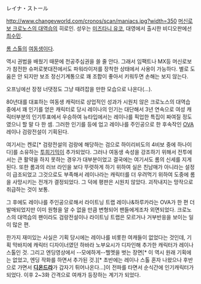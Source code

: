 レイナ・ストール 

http://www.changevworld.com/cronos/scan/maniacs.jpg?width=350
[[머신로보 크로노스의 대역습]]의 히로인. 
성우는 [[미즈타니 유코]], 대영에서 출시한 비디오판에선 [[최수민]].

[[롬 스톨]]의 [[여동생]]이다.

역시 권법을 배웠기 때문에 천공주심권을 쓸 줄 안다. 그래서 임팩트나 MX등 머신로보가 참전한 슈퍼로봇대전에서도 파워라이저를 장착한 상태에서 사용이 가능하다. 별로 도움은 안 되지만 보조 정신기계통으로 꽤 조합이 좋아서 키워두면 손해는 보지 않는다. 

오프닝에선 장정 너댓정도 그냥 때려잡을 만한 모습으로 나온다(...).

80년대를 대표하는 여동생 캐릭터로 상업적인 성과가 시원치 않은 크로노스의 대역습 중에서 꽤 인기를 얻은 캐릭터로 당시 레이나의 인기는 대단해서 3년 연속으로 여성 캐릭터부분의 인기투표에서 우승하여 뉴타입에서는 레이나를 픽업한 특집이 짜여질 정도였으니 할 말 다 한 셈. 그러한 인기를 등에 업고 레이나를 주인공으로 한 후속작인 [[OVA]] 레이나 검랑전설이 기획된다. 

여기서는 켄로[* 검랑전설의 검랑에 해당하는 검으로 하이리비도의 4비보 중에 하나이다]를 소유하는 [[투희]]기믹이 추가되었다. 그러나 여동생 속성을 강조하기 위해서 전투에서는 큰 활약을 하지 못하는 경우가 대부분이었고 결국에는 여기서도 롬의 신세를 지게 된다. 또한 롬과의 러브 라인을 보다 뚜렷하게 하기 위하여 실은 친남매가 아니라는 설정이 급조되었고 그것으로도 부족해서 레이나라는 캐릭터를 더 우려먹기 위하여 도중에 롬을 사망시키는 전개가 결정되었다. 그 덕에 평판은 시원치 않았다. 괴작내지는 망작으로 취급하는 것이 보통.

그 후에도 레이나를 주인공으로해서 라이트닝 트랩 레이나&하루카라는 OVA가 한 편 더 발매되었지만 이미 원형을 알 수 없을 만큼 변형되어 팬들에게조차 외면되었다. 크로노스의 대역습의 팬이라도 검랑전설이나 라이트닝 트랩은 모르거나 거부반응을 보이는 일이 많은 편.

한가지 재미있는 사실은 기획 당시에는 레이나를 비롯한 여캐들이 없었다는 것인데, 기획 막바지에 캐릭터 디자이너였던 하바라 노부요시가 디자인해 추가한 캐릭터가 레이나 스톨인 것. 그리고 엔딩영상에서 --모에하게--헬멧을 벗는 장면[* 이 역시 원래 기획에는 없었고, 엔딩 작화를 하면서 추가된 것.][* 초반에는 레이나 스톨 혼자 나왔으나 후반으로 가면서 '''[[디온드라]]'''가 갑자기 튀어나온다...]이 전파를 타면서 순식간에 인기캐릭터가 되었다. 이후 2~3화 간격으로 여캐가 등장하는 계기가 되었다.
